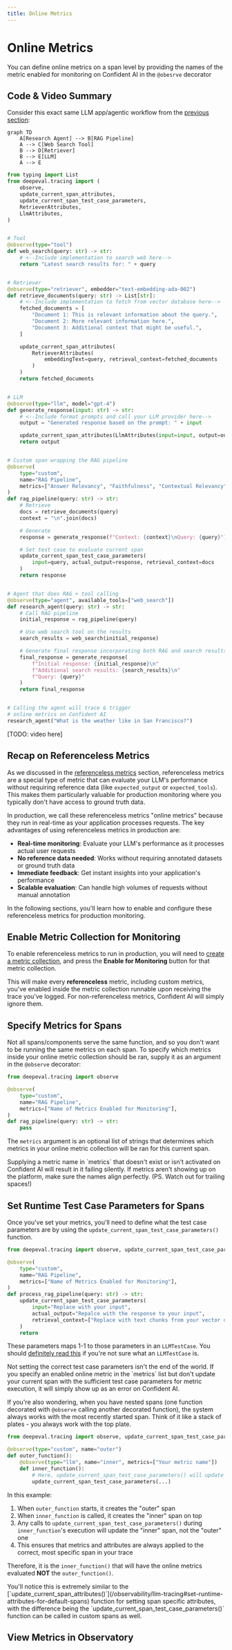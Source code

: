 ```yaml
---
title: Online Metrics
---
```



# Online Metrics

You can define online metrics on a span level by providing the names of the metric enabled for monitoring on Confident AI in the `@obesrve` decorator

## Code & Video Summary

Consider this exact same LLM app/agentic workflow from the [previous section](/observability/llm-tracing):

```mermaid
graph TD
    A[Research Agent] --> B[RAG Pipeline]
    A --> C[Web Search Tool]
    B --> D[Retriever]
    B --> E[LLM]
    A --> E
```

```python showLineNumbers copy {5, 50, 61-63}
from typing import List
from deepeval.tracing import (
    observe,
    update_current_span_attributes,
    update_current_span_test_case_parameters,
    RetrieverAttributes,
    LlmAttributes,
)


# Tool
@observe(type="tool")
def web_search(query: str) -> str:
    # <--Include implementation to search web here-->
    return "Latest search results for: " + query


# Retriever
@observe(type="retriever", embedder="text-embedding-ada-002")
def retrieve_documents(query: str) -> List[str]:
    # <--Include implementation to fetch from vector database here-->
    fetched_documents = [
        "Document 1: This is relevant information about the query.",
        "Document 2: More relevant information here.",
        "Document 3: Additional context that might be useful.",
    ]

    update_current_span_attributes(
        RetrieverAttributes(
            embeddingText=query, retrieval_context=fetched_documents
        )
    )
    return fetched_documents


# LLM
@observe(type="llm", model="gpt-4")
def generate_response(input: str) -> str:
    # <--Include format prompts and call your LLM provider here-->
    output = "Generated response based on the prompt: " + input

    update_current_span_attributes(LlmAttributes(input=input, output=output))
    return output


# Custom span wrapping the RAG pipeline
@observe(
    type="custom",
    name="RAG Pipeline",
    metrics=["Answer Relevancy", "Faithfulness", "Contextual Relevancy"],
)
def rag_pipeline(query: str) -> str:
    # Retrieve
    docs = retrieve_documents(query)
    context = "\n".join(docs)

    # Generate
    response = generate_response(f"Context: {context}\nQuery: {query}")

    # Set test case to evaluate current span
    update_current_span_test_case_parameters(
        input=query, actual_output=response, retrieval_context=docs
    )
    return response


# Agent that does RAG + tool calling
@observe(type="agent", available_tools=["web_search"])
def research_agent(query: str) -> str:
    # Call RAG pipeline
    initial_response = rag_pipeline(query)

    # Use web search tool on the results
    search_results = web_search(initial_response)

    # Generate final response incorporating both RAG and search results
    final_response = generate_response(
        f"Initial response: {initial_response}\n"
        f"Additional search results: {search_results}\n"
        f"Query: {query}"
    )
    return final_response


# Calling the agent will trace & trigger
# online metrics on Confident AI
research_agent("What is the weather like in San Francisco?")
```

[TODO: video here]

## Recap on Referenceless Metrics

As we discussed in the [referenceless metrics](/concepts/metrics#referenceless-metrics) section, referenceless metrics are a special type of metric that can evaluate your LLM's performance without requiring reference data (like `expected_output` or `expected_tools`). This makes them particularly valuable for production monitoring where you typically don't have access to ground truth data.

In production, we call these referenceless metrics "online metrics" because they run in real-time as your application processes requests. The key advantages of using referenceless metrics in production are:

- **Real-time monitoring**: Evaluate your LLM's performance as it processes actual user requests
- **No reference data needed**: Works without requiring annotated datasets or ground truth data
- **Immediate feedback**: Get instant insights into your application's performance
- **Scalable evaluation**: Can handle high volumes of requests without manual annotation

In the following sections, you'll learn how to enable and configure these referenceless metrics for production monitoring.

## Enable Metric Collection for Monitoring

To enable referenceless metrics to run in production, you will need to [create a metric collection](/evaluation/metrics#metrics-on-the-cloud), and press the **Enable for Monitoring** button for that metric collection.

This will make every **referenceless** metric, including custom metrics, you've enabled inside the metric collection runnable upon receiving the trace you've logged. For non-referenceless metrics, Confident AI will simply ignore them.

## Specify Metrics for Spans

Not all spans/components serve the same function, and so you don't want to be running the same metrics on each span. To specify which metrics inside your online metric collection should be ran, supply it as an argument in the `@observe` decorator:

```python showLineNumbers copy {6}
from deepeval.tracing import observe

@observe(
    type="custom",
    name="RAG Pipeline",
    metrics=["Name of Metrics Enabled for Monitoring"],
)
def rag_pipeline(query: str) -> str:
    pass
```

The `metrics` argument is an optional list of strings that determines which metrics in your online metric collection will be ran for this current span.

<Callout>
  Supplying a metric name in `metrics` that doesn't exist or isn't activated on
  Confident AI will result in it failing silently. If metrics aren't showing up
  on the platform, make sure the names align perfectly. (PS. Watch out for
  trailing spaces!)
</Callout>

## Set Runtime Test Case Parameters for Spans

Once you've set your metrics, you'll need to define what the test case parameters are by using the `update_current_span_test_case_parameters()` function.

```python showLineNumbers copy {9-13}
from deepeval.tracing import observe, update_current_span_test_case_parameters

@observe(
    type="custom",
    name="RAG Pipeline",
    metrics=["Name of Metrics Enabled for Monitoring"],
)
def process_rag_pipeline(query: str) -> str:
    update_current_span_test_case_parameters(
        input="Replace with your input",
        actual_output="Repalce with the response to your input",
        retrieval_context=["Replace with text chunks from your vector db"]
    )
    return
```

These parameters maps 1-1 to those parameters in an `LLMTestCase`. You should [definitely read this](/concepts/test-cases#llmtestcase) if you're not sure what an `LLMTestCase` is.

<Callout type="info">
  Not setting the correct test case parameters isn't the end of the world. If
  you specify an enabled online metric in the `metrics` list but don't update
  your current span with the sufficient test case parameters for metric
  execution, it will simply show up as an error on Confident AI.
</Callout>

If you're also wondering, when you have nested spans (one function decorated with `@observe` calling another decorated function), the system always works with the most recently started span. Think of it like a stack of plates - you always work with the top plate.

```python showLineNumbers
from deepeval.tracing import observe, update_current_span_test_case_parameters

@observe(type="custom", name="outer")
def outer_function():
    @observe(type="llm", name="inner", metrics=["Your metric name"])
    def inner_function():
        # Here, update_current_span_test_case_parameters() will update the LLM span
        update_current_span_test_case_parameters(...)
```

In this example:

1. When `outer_function` starts, it creates the "outer" span
2. When `inner_function` is called, it creates the "inner" span on top
3. Any calls to `update_current_span_test_case_parameters()` during `inner_function`'s execution will update the "inner" span, not the "outer" one
4. This ensures that metrics and attributes are always applied to the correct, most specific span in your trace

Therefore, it is the `inner_function()` that will have the online metrics evaluated **NOT** the `outer_function()`.

<Callout>
  You'll notice this is extremely similar to the
  [`update_current_span_attributes()`](/observability/llm-tracing#set-runtime-attributes-for-default-spans)
  function for setting span specific attributes, with the difference being the
  `update_current_span_test_case_parameters()` function can be called in custom
  spans as well.
</Callout>

## View Metrics in Observatory
